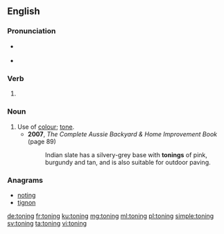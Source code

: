 ==English==

===Pronunciation===
* {{a|RP}} {{IPA|/ˈtəʊnɪŋ/|lang=en}}
* {{a|GenAm}} {{IPA|/ˈtoʊnɪŋ/|lang=en}}

===Verb===
{{head|en|present participle}}

# {{present participle of|tone|lang=en|nocat=1}}

===Noun===
{{en-noun}}

# Use of [[colour]]; [[tone]].
#* '''2007''', ''The Complete Aussie Backyard & Home Improvement Book'' (page 89)
#*: Indian slate has a silvery-grey base with '''tonings''' of pink, burgundy and tan, and is also suitable for outdoor paving.

===Anagrams===
* [[noting#English|noting]]
* [[tignon#English|tignon]]

[[de:toning]]
[[fr:toning]]
[[ku:toning]]
[[mg:toning]]
[[ml:toning]]
[[pl:toning]]
[[simple:toning]]
[[sv:toning]]
[[ta:toning]]
[[vi:toning]]